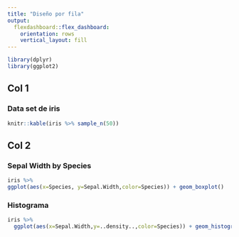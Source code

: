 ```yaml
---
title: "Diseño por fila"
output: 
  flexdashboard::flex_dashboard:
    orientation: rows
    vertical_layout: fill
---
```


```r
library(dplyr)
library(ggplot2)
```


Col 1
-----------------------

### Data set de iris
```r
knitr::kable(iris %>% sample_n(50))
```

Col 2
-----------------------

### Sepal Width by Species
```r
iris %>%
ggplot(aes(x=Species, y=Sepal.Width,color=Species)) + geom_boxplot()
```

### Histograma

```r
iris %>%
  ggplot(aes(x=Sepal.Width,y=..density..,color=Species)) + geom_histogram() + geom_density() + facet_wrap(.~Species) 
```

